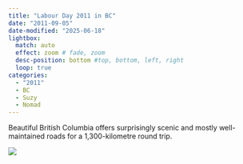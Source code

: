 ```yaml
---
title: "Labour Day 2011 in BC"
date: "2011-09-05"
date-modified: "2025-06-18"
lightbox:
  match: auto
  effect: zoom # fade, zoom
  desc-position: bottom #top, bottom, left, right
  loop: true
categories:
  - "2011"
  - BC
  - Suzy
  - Nomad
---
```


Beautiful British Columbia offers surprisingly scenic and mostly well-maintained roads for a 1,300-kilometre round trip.

![](images/labourday2011.jpeg)
